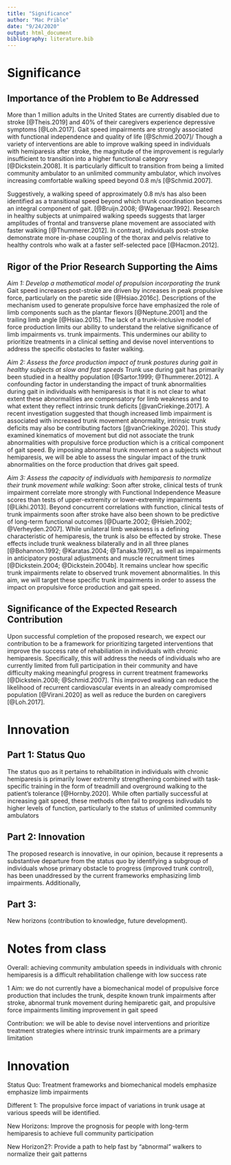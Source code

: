 ```yaml
---
title: "Significance"
author: "Mac Prible"
date: "9/24/2020"
output: html_document
bibliography: literature.bib
---
```


# Significance

## Importance of the Problem to Be Addressed

More than 1 million adults in the United States are currently disabled due to stroke [@Theis.2019] and 40% of their caregivers experience depressive symptoms [@Loh.2017]. Gait speed impairments are strongly associated with functional independence and quality of life [@Schmid.2007]/ Though a variety of interventions are able to improve walking speed in individuals with hemiparesis after stroke, the magnitude of the improvement is regularly insufficient to transition into a higher functional category [@Dickstein.2008]. It is particularly difficult to transition from being a limited community ambulator to an unlimited community ambulator, which involves increasing comfortable walking speed beyond 0.8 m/s [@Schmid.2007]. 

Suggestively, a walking speed of approximately 0.8 m/s has also been identified as a transitional speed beyond which trunk coordination becomes an integral component of gait.  [@Bruijn.2008; @Wagenaar.1992]. Research in healthy subjects at unimpaired walking speeds suggests that larger amplitudes of frontal and transverse plane movement are associated with faster walking [@Thummerer.2012]. In contrast, individuals post-stroke demonstrate more in-phase coupling of the thorax and pelvis relative to healthy controls who walk at a faster self-selected pace [@Hacmon.2012]. 


## Rigor of the Prior Research Supporting the Aims

*Aim 1: Develop a mathematical model of propulsion incorporating the trunk* Gait speed increases post-stroke are driven by increases in peak propulsive force, particularly on the paretic side [@Hsiao.2016c]. Descriptions of the mechanism used to generate propulsive force have emphasized the role of limb components such as the plantar flexors  [@Neptune.2001] and the trailing limb angle [@Hsiao.2015]. The lack of a trunk-inclusive model of force production limits our ability to understand the relative significance of limb impairments vs. trunk impairments. This undermines our ability to prioritize treatments in a clinical setting and devise novel interventions to address the specific obstacles to faster walking.

*Aim 2: Assess the force production impact of trunk postures during gait in healthy subjects at slow and fast speeds* Trunk use during gait has primarily been studied in a healthy population [@Sartor.1999; @Thummerer.2012]. A confounding factor in understanding the impact of trunk abnormalities during gait in individuals with hemiparesis is that it is not clear to what extent these abnormalities are compensatory for limb weakness and to what extent they reflect intrinsic trunk deficits [@vanCriekinge.2017]. A recent investigation suggested that though increased limb impairment is associated with increased trunk movement abnormality, intrinsic trunk deficits may also be contributing factors [@vanCriekinge.2020]. This study examined kinematics of movement but did not associate the trunk abnormalities with propulsive force production which is a critical component of gait speed. By imposing abnormal trunk movement on a subjects without hemiparesis, we will be able to assess the singular impact of the trunk abnormalities on the force production that drives gait speed.  

*Aim 3: Assess the capacity of individuals with hemiparesis to normalize their trunk movement while walking*: Soon after stroke, clinical tests of trunk impairment correlate more strongly with Functional Independence Measure scores than tests of upper-extremity or lower-extremity impairments [@Likhi.2013]. Beyond concurrent correlations with function, clinical tests of trunk impairments soon after stroke have also been shown to be predictive of long-term functional outcomes [@Duarte.2002; @Hsieh.2002; @Verheyden.2007]. While unilateral limb weakness is a defining characteristic of hemiparesis, the trunk is also be effected by stroke. These effects include trunk weakness bilaterally and in all three planes [@Bohannon.1992; @Karatas.2004; @Tanaka.1997], as well as impairments in anticipatory postural adjustments and muscle recruitment times [@Dickstein.2004; @Dickstein.2004b]. It remains unclear how specific trunk impairments relate to observed trunk movement abnormalities. In this aim, we will target these specific trunk impairments in order to assess the impact on propulsive force production and gait speed.


## Significance of the Expected Research Contribution

Upon successful completion of the proposed research, we expect our contribution to be a framework for prioritizing targeted interventions that improve the success rate of rehabiliation in individuals with chronic hemiparesis. Specifically, this will address the needs of individuals who are currently limited from full participation in their community  and have difficulty making meaningful progress in current treatment frameworks [@Dickstein.2008; @Schmid.2007]. This improved walking can reduce the likelihood of recurrent cardiovascular events in an already compromised population [@Virani.2020] as well as reduce the burden on caregivers [@Loh.2017].


# Innovation


## Part 1: Status Quo

The status quo as it pertains to rehabilitation in individuals with chronic hemiparesis is primarily lower extremity strengthening combined with task-specific training in the form of treadmill and overground walking to the patient's tolerance [@Hornby.2020]. While often partially successful at increasing gait speed, these methods often fail to progress indivudals to higher levels of function, particularly to the status of unlimited community ambulators 

## Part 2: Innovation

The proposed research is innovative, in our opinion, because it represents a substantive departure from the status quo by identifying a subgroup of individuals whose primary obstacle to progress (improved trunk control), has been unaddressed by the current frameworks emphasizing limb impairments. Additionally, 

## Part 3: 



New horizons (contribution to knowledge, future development).

# Notes from class

Overall: achieving community ambulation speeds in individuals with chronic hemiparesis is a difficult rehabilitation challenge with low success rate

1 Aim: we do not currently have a biomechanical model of propulsive force production that includes the trunk, despite known trunk impairments after stroke, abnormal trunk movement during hemiparetic gait, and propulsive force impairments limiting improvement in gait speed 

Contribution: we will be able to devise novel interventions and prioritize treatment strategies where intrinsic trunk impairments are a primary limitation



# Innovation

Status Quo: Treatment frameworks and biomechanical models emphasize emphasize limb impairments

Different 1: The propulsive force impact of variations in trunk usage at various speeds will be identified.

New Horizons: Improve the prognosis for people with long-term hemiparesis to achieve full community participation

New Horizon2?: Provide a path to help fast by "abnormal" walkers to normalize their gait patterns
